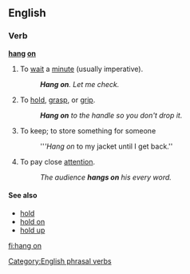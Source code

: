 ==English==

===Verb===
'''[[hang]] [[on]]'''
# {{idiom}} To [[wait]] a [[minute]] (usually imperative).
#: '''''Hang on'''. Let me check.''
# To [[hold]], [[grasp]], or [[grip]].
#: '''''Hang on''' to the handle so you don't drop it.''
# {{idiom}} To keep; to store something for someone
#: '''''Hang on'' to my jacket until I get back.''
# {{idiom}} To pay close [[attention]].
#: ''The audience '''hangs on''' his every word.''

====See also====
*[[hold]]
*[[hold on]]
*[[hold up]]

[[Category:English phrasal verbs]]
[[fi:hang on]]
